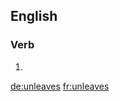 
==English==

===Verb===
{{head|en}}

# {{en-third-person singular of|unleave}}

[[de:unleaves]]
[[fr:unleaves]]